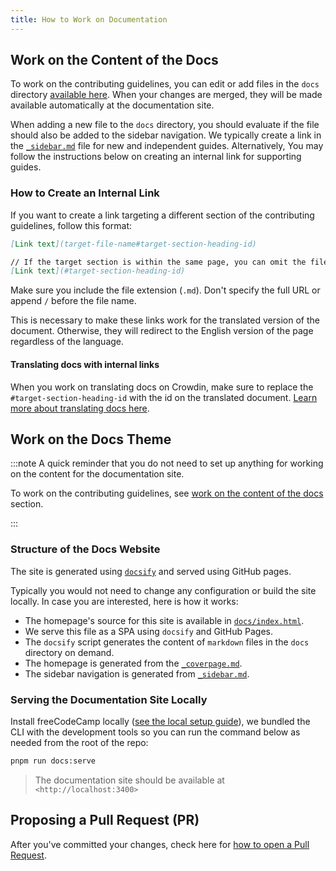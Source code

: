 ```yaml
---
title: How to Work on Documentation
---
```


## Work on the Content of the Docs

To work on the contributing guidelines, you can edit or add files in the `docs` directory [available here](https://github.com/freeCodeCamp/contribute/tree/main/src/content/docs). When your changes are merged, they will be made available automatically at the documentation site.

When adding a new file to the `docs` directory, you should evaluate if the file should also be added to the sidebar navigation. We typically create a link in the [`_sidebar.md`](_sidebar) file for new and independent guides. Alternatively, You may follow the instructions below on creating an internal link for supporting guides.

### How to Create an Internal Link

If you want to create a link targeting a different section of the contributing guidelines, follow this format:

```md
[Link text](target-file-name#target-section-heading-id)

// If the target section is within the same page, you can omit the file name
[Link text](#target-section-heading-id)
```

Make sure you include the file extension (`.md`). Don't specify the full URL or append `/` before the file name.

This is necessary to make these links work for the translated version of the document. Otherwise, they will redirect to the English version of the page regardless of the language.

#### Translating docs with internal links

When you work on translating docs on Crowdin, make sure to replace the `#target-section-heading-id` with the id on the translated document. [Learn more about translating docs here](/how-to-translate-files/#translate-documentation).

## Work on the Docs Theme

:::note
A quick reminder that you do not need to set up anything for working on the content for the documentation site.

To work on the contributing guidelines, see [work on the content of the docs](#work-on-the-content-of-the-docs) section.

:::

### Structure of the Docs Website

The site is generated using [`docsify`](https://docsify.js.org) and served using GitHub pages.

Typically you would not need to change any configuration or build the site locally. In case you are interested, here is how it works:

- The homepage's source for this site is available in [`docs/index.html`](index.html).
- We serve this file as a SPA using `docsify` and GitHub Pages.
- The `docsify` script generates the content of `markdown` files in the `docs` directory on demand.
- The homepage is generated from the [`_coverpage.md`](_coverpage).
- The sidebar navigation is generated from [`_sidebar.md`](_sidebar).

### Serving the Documentation Site Locally

Install freeCodeCamp locally ([see the local setup guide](/how-to-setup-freecodecamp-locally/)), we bundled the CLI with the development tools so you can run the command below as needed from the root of the repo:

```bash
pnpm run docs:serve
```

> The documentation site should be available at `<http://localhost:3400>`

## Proposing a Pull Request (PR)

After you've committed your changes, check here for [how to open a Pull Request](/how-to-open-a-pull-request/).
